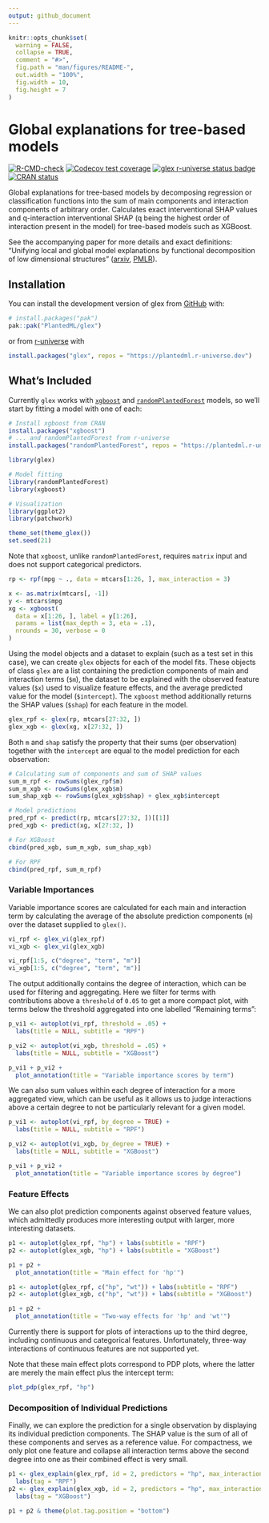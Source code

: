 ```yaml
---
output: github_document
---
```


<!-- README.md is generated from README.Rmd. Please edit that file -->

```r
knitr::opts_chunk$set(
  warning = FALSE,
  collapse = TRUE,
  comment = "#>",
  fig.path = "man/figures/README-",
  out.width = "100%",
  fig.width = 10,
  fig.height = 7
)
```

# Global explanations for tree-based models

<!-- badges: start -->
[![R-CMD-check](https://github.com/PlantedML/glex/actions/workflows/R-CMD-check.yaml/badge.svg)](https://github.com/PlantedML/glex/actions/workflows/R-CMD-check.yaml)
[![Codecov test coverage](https://codecov.io/gh/PlantedML/glex/branch/master/graph/badge.svg)](https://app.codecov.io/gh/PlantedML/glex)
[![glex r-universe status badge](https://plantedml.r-universe.dev/badges/glex)](https://plantedml.r-universe.dev/glex)
[![CRAN status](https://www.r-pkg.org/badges/version/glex)](https://CRAN.R-project.org/package=glex)
<!-- badges: end -->

Global explanations for tree-based models by decomposing regression or  
classification functions into the sum of main components and interaction
components of arbitrary order. Calculates exact interventional SHAP
values and q-interaction interventional SHAP (q being the highest order
of interaction present in the model) for tree-based models such as
XGBoost.

See the accompanying paper for more details and exact definitions:
"Unifying local and global model explanations by functional
decomposition of low dimensional structures"
([arxiv](https://arxiv.org/abs/2208.06151), [PMLR](https://proceedings.mlr.press/v206/hiabu23a.html)).

## Installation

You can install the development version of glex from [GitHub](https://github.com/) with:

``` r
# install.packages("pak")
pak::pak("PlantedML/glex")
```

or from [r-universe][r-universe] with

```r
install.packages("glex", repos = "https://plantedml.r-universe.dev")
```

## What's Included

Currently `glex` works with [`xgboost`][xgb] and [`randomPlantedForest`][rpf] models, so we'll start by fitting a model with one of each:

```r
# Install xgboost from CRAN
install.packages("xgboost")
# ... and randomPlantedForest from r-universe
install.packages("randomPlantedForest", repos = "https://plantedml.r-universe.dev")
```

```r
library(glex)

# Model fitting
library(randomPlantedForest)
library(xgboost)

# Visualization
library(ggplot2)
library(patchwork)

theme_set(theme_glex())
set.seed(21)
```

Note that `xgboost`, unlike `randomPlantedForest`, requires `matrix` input and does not support categorical predictors.

```r
rp <- rpf(mpg ~ ., data = mtcars[1:26, ], max_interaction = 3)

x <- as.matrix(mtcars[, -1])
y <- mtcars$mpg
xg <- xgboost(
  data = x[1:26, ], label = y[1:26],
  params = list(max_depth = 3, eta = .1),
  nrounds = 30, verbose = 0
)
```

Using the model objects and a dataset to explain (such as a test set in this case), we can create `glex` objects
for each of the model fits.
These objects of class `glex` are a list containing the prediction components of main and interaction terms (`$m`), the dataset to be explained with
the observed feature values (`$x`) used to visualize feature effects, and the average predicted value for the model (`$intercept`).
The `xgboost` method additionally returns the SHAP values (`$shap`) for each feature in the model.

```r
glex_rpf <- glex(rp, mtcars[27:32, ])
glex_xgb <- glex(xg, x[27:32, ])
```

Both `m` and `shap` satisfy the property that their sums (per observation) together with the `intercept` are equal to the model prediction for each observation:

```r
# Calculating sum of components and sum of SHAP values
sum_m_rpf <- rowSums(glex_rpf$m)
sum_m_xgb <- rowSums(glex_xgb$m)
sum_shap_xgb <- rowSums(glex_xgb$shap) + glex_xgb$intercept

# Model predictions
pred_rpf <- predict(rp, mtcars[27:32, ])[[1]]
pred_xgb <- predict(xg, x[27:32, ])

# For XGBoost
cbind(pred_xgb, sum_m_xgb, sum_shap_xgb)

# For RPF
cbind(pred_rpf, sum_m_rpf)
```


### Variable Importances

Variable importance scores are calculated for each main and interaction term by calculating the average of the absolute prediction components (`m`) over the dataset supplied to `glex()`.

```r
vi_rpf <- glex_vi(glex_rpf)
vi_xgb <- glex_vi(glex_xgb)

vi_rpf[1:5, c("degree", "term", "m")]
vi_xgb[1:5, c("degree", "term", "m")]
```

The output additionally contains the degree of interaction, which can be used for filtering and aggregating. Here we filter for terms with contributions above a `threshold` of `0.05` to get a more compact plot, with terms below the threshold aggregated into one labelled "Remaining terms":

```r
p_vi1 <- autoplot(vi_rpf, threshold = .05) +
  labs(title = NULL, subtitle = "RPF")

p_vi2 <- autoplot(vi_xgb, threshold = .05) +
  labs(title = NULL, subtitle = "XGBoost")

p_vi1 + p_vi2 +
  plot_annotation(title = "Variable importance scores by term")
```

We can also sum values within each degree of interaction for a more aggregated view, which can be useful as it allows us to judge interactions above a certain degree to not be particularly relevant for a given model.

```r
p_vi1 <- autoplot(vi_rpf, by_degree = TRUE) +
  labs(title = NULL, subtitle = "RPF")

p_vi2 <- autoplot(vi_xgb, by_degree = TRUE) +
  labs(title = NULL, subtitle = "XGBoost")

p_vi1 + p_vi2 +
  plot_annotation(title = "Variable importance scores by degree")
```

### Feature Effects

We can also plot prediction components against observed feature values, which admittedly produces more interesting output with larger, more interesting datasets.

```r
p1 <- autoplot(glex_rpf, "hp") + labs(subtitle = "RPF")
p2 <- autoplot(glex_xgb, "hp") + labs(subtitle = "XGBoost")

p1 + p2 +
  plot_annotation(title = "Main effect for 'hp'")

p1 <- autoplot(glex_rpf, c("hp", "wt")) + labs(subtitle = "RPF")
p2 <- autoplot(glex_xgb, c("hp", "wt")) + labs(subtitle = "XGBoost")

p1 + p2 +
  plot_annotation(title = "Two-way effects for 'hp' and 'wt'")
```

Currently there is support for plots of interactions up to the third degree, including continuous and categorical features. Unfortunately, three-way interactions of continuous features are not supported yet.

Note that these main effect plots correspond to PDP plots, where the latter are merely the main effect plus the intercept term:

```r
plot_pdp(glex_rpf, "hp")
```

### Decomposition of Individual Predictions

Finally, we can explore the prediction for a single observation by displaying its individual prediction components. The SHAP value is the sum of all of these components and serves as a reference value. 
For compactness, we only plot one feature and collapse all interaction terms above the second degree into one as their combined effect is very small.

```r
p1 <- glex_explain(glex_rpf, id = 2, predictors = "hp", max_interaction = 2) +
  labs(tag = "RPF")
p2 <- glex_explain(glex_xgb, id = 2, predictors = "hp", max_interaction = 2) +
  labs(tag = "XGBoost")

p1 + p2 & theme(plot.tag.position = "bottom")
```

[xgb]: https://cran.r-project.org/package=xgboost
[rpf]: http://plantedml.com/randomPlantedForest/
[r-universe]: https://plantedml.r-universe.dev/packages
